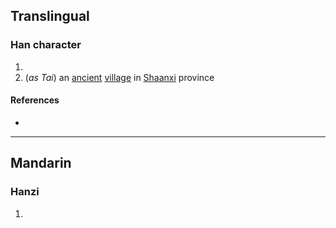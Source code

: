 {{character info/new}}
==Translingual==

===Han character===
{{Han char|rn=66|rad=攴|as=15|sn=19|four=47298|canj=JKMDO|ids=⿸𠩺來}}

# {{defn|Han|sort=攴15}}
# (''as Tai'') an [[ancient]] [[village]] in [[Shaanxi]] province

====References====
* {{Han ref|kx=0476.180|dkj=13427|dj=0831.180|hdz=21479.190|uh=6584|ud=25988|bh=F248|bd=62024}}

----

==Mandarin==

===Hanzi===
{{cmn-hanzi|pin=[[lí]] ([[li2]]), [[Tái]] ([[Tai2]])|wg=li<sup>2</sup>, T'ai<sup>2</sup>}}

# {{defn|lang=cmn|sort=攴15}}